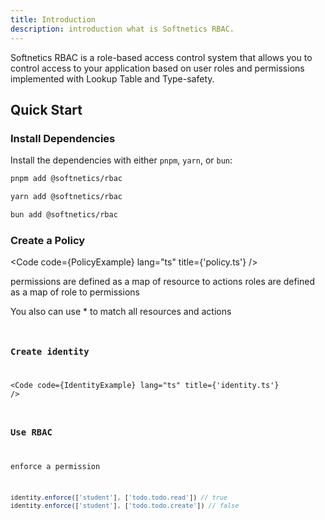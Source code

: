 ```yaml
---
title: Introduction
description: introduction what is Softnetics RBAC.
---
```



Softnetics RBAC is a role-based access control system that allows you to control access to your application based on user roles and permissions implemented with Lookup Table and Type-safety.

## Quick Start

### Install Dependencies

Install the dependencies with either `pnpm`, `yarn`, or `bun`:

<Tabs syncKey="pkg">
<TabItem label="pnpm">

```sh
pnpm add @softnetics/rbac
```

</TabItem>
<TabItem label="yarn">

```sh
yarn add @softnetics/rbac
```

</TabItem>
<TabItem label="bun">

```sh
bun add @softnetics/rbac
```

</TabItem>
</Tabs>

### Create a Policy


<Code code={PolicyExample} lang="ts" title={'policy.ts'} />

permissions are defined as a map of resource to actions
roles are defined as a map of role to permissions

<Aside type='tip'>
You also can use * to match all resources and actions
<Code code={PolicyWithWildcardExample} lang="ts" />
</Aside>

### Create identity

<Code code={IdentityExample} lang="ts" title={'identity.ts'} />

### Use RBAC

enforce a permission

```ts
identity.enforce(['student'], ['todo.todo.read']) // true
identity.enforce(['student'], ['todo.todo.create']) // false
```